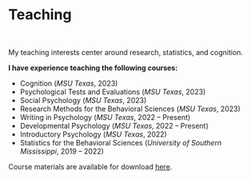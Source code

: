 # Teaching

<br>

My teaching interests center around research, statistics, and cognition. 

**I have experience teaching the following courses:**

+ Cognition (*MSU Texas*, 2023)
+ Psychological Tests and Evaluations (*MSU Texas*, 2023)
+ Social Psychology (*MSU Texas*, 2023)
+ Research Methods for the Behavioral Sciences (*MSU Texas*, 2023)
+ Writing in Psychology (*MSU Texas*, 2022 – Present)
+ Developmental Psychology (*MSU Texas*, 2022 – Present)
+ Introductory Psychology (*MSU Texas*, 2022)
+ Statistics for the Behavioral Sciences (*University of Southern Mississippi*, 2019 – 2022)

Course materials are available for download [here](https://osf.io/c6htf/).